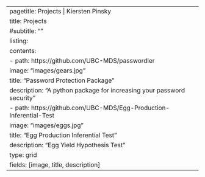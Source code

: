 ---
pagetitle: Projects | Kiersten Pinsky
title: Projects
#subtitle: ""
listing:
  contents:
    - path: https://github.com/UBC-MDS/passwordler
      image: "images/gears.jpg"
      title: "Password Protection Package"
      description: "A python package for increasing your password security"
    - path: https://github.com/UBC-MDS/Egg-Production-Inferential-Test
      image: "images/eggs.jpg"
      title: "Egg Production Inferential Test"
      description: "Egg Yield Hypothesis Test"
  type: grid
  fields: [image, title, description]
---